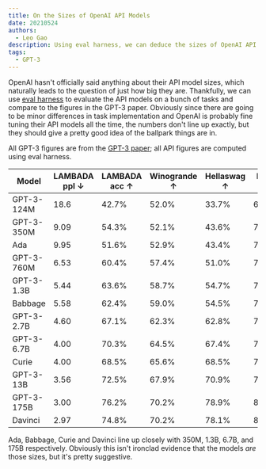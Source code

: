 ```yaml
---
title: On the Sizes of OpenAI API Models
date: 20210524
authors:
  - Leo Gao
description: Using eval harness, we can deduce the sizes of OpenAI API models from their performance.
tags:
  - GPT-3
---
```


OpenAI hasn't officially said anything about their API model sizes, which naturally leads to the question of just how big they are. Thankfully, we can use [eval harness](https://github.com/EleutherAI/lm-evaluation-harness) to evaluate the API models on a bunch of tasks and compare to the figures in the GPT-3 paper. Obviously since there are going to be minor differences in task implementation and OpenAI is probably fine tuning their API models all the time, the numbers don't line up exactly, but they should give a pretty good idea of the ballpark things are in.

All GPT-3 figures are from the [GPT-3 paper](https://arxiv.org/pdf/2005.14165.pdf#page=63); all API figures are computed using eval harness.

| Model      | LAMBADA ppl ↓ | LAMBADA acc ↑ | Winogrande ↑ | Hellaswag ↑ | PIQA ↑ |
| ---------- | ------------- | ------------- | ------------ | ----------- | ------ |
| GPT-3-124M | 18.6          | 42.7%         | 52.0%        | 33.7%       | 64.6%  |
| GPT-3-350M | 9.09          | 54.3%         | 52.1%        | 43.6%       | 70.2%  |
| Ada        | 9.95          | 51.6%         | 52.9%        | 43.4%       | 70.5%  |
| GPT-3-760M | 6.53          | 60.4%         | 57.4%        | 51.0%       | 72.9%  |
| GPT-3-1.3B | 5.44          | 63.6%         | 58.7%        | 54.7%       | 75.1%  |
| Babbage    | 5.58          | 62.4%         | 59.0%        | 54.5%       | 75.5%  |
| GPT-3-2.7B | 4.60          | 67.1%         | 62.3%        | 62.8%       | 75.6%  |
| GPT-3-6.7B | 4.00          | 70.3%         | 64.5%        | 67.4%       | 78.0%  |
| Curie      | 4.00          | 68.5%         | 65.6%        | 68.5%       | 77.9%  |
| GPT-3-13B  | 3.56          | 72.5%         | 67.9%        | 70.9%       | 78.5%  |
| GPT-3-175B | 3.00          | 76.2%         | 70.2%        | 78.9%       | 81.0%  |
| Davinci    | 2.97          | 74.8%         | 70.2%        | 78.1%       | 80.4%  |

Ada, Babbage, Curie and Davinci line up closely with 350M, 1.3B, 6.7B, and 175B respectively. Obviously this isn't ironclad evidence that the models _are_ those sizes, but it's pretty suggestive.
